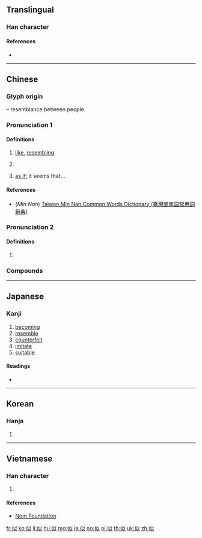 ==Translingual==
{{stroke order|strokes=7}}

===Han character===
{{Han char|rn=9|rad=人|as=05|sn=7|four=28200|canj=OVIO|ids=⿰亻以}}

====References====
* {{Han ref|kx=0097.100|dkj=00485|dj=0205.160|hdz=10127.020|uh=4F3C|ud=20284|bh=A6FC|bd=42748}}

----

==Chinese==
{{zh-forms}}

===Glyph origin===
{{Han etym}}
{{Han compound|人|alt1=亻|t1=person|以|ls=psc|c1=s|c2=p}} – resemblance between people.

===Pronunciation 1===
{{zh-pron
|m=sì
|c=ci5
|mn=sāi/sū
|mn_note=sāi - vernacular, sū - literary
|mc=y
|oc=y
|ma=
|cat=adv,con
}}

====Definitions====
{{zh-hanzi}}

# [[like]], [[resembling]]
#: {{zh-x|類似|similar; similar to}}
#: {{zh-x|相{xiāng}似|similar}}
# {{n-g|Used in conjunction with another adjective in a comparison that the first object/person is in a better position than the second.}}
#: {{zh-x|他 的 點子{zi} 真 多，一個 好似 一個。|He has so many ideas, each one '''better than''' the next.}}
# [[as if]]; it seems that...
#: {{zh-x|似乎|as if}}

====References====
* (''Min Nan'') [http://twblg.dict.edu.tw/holodict_new/default.jsp Taiwan Min Nan Common Words Dictionary (臺灣閩南語常用詞辭典)]

===Pronunciation 2===
{{zh-pron
|m=shì
|cat=con
}}

====Definitions====
{{zh-hanzi}}

# {{zh-only|似的|like}}

===Compounds===
{{zh-der|一似|不似|不弱似|似乎|似懂非懂|似是而非|似曾相識|似水如魚|似漆如膠|似玉如花|似的|似箭如梭|似續|似醉如痴|何似|假似|光陰似水|光陰似箭|前程似錦|前途似錦|勝似|匹似|匹似閑|反不似|呆似木雞|大似|大奸似忠|大姦似忠|好似|好語似珠|如夢似幻|如幻似真|如狼似虎|如珠似玉|如痴似醉|如膠似漆|如花似月|如花似玉|如花似錦|如飢似渴|如饑似渴|如魚似水|強似|形似|得似|恰似|恰便似|悄似|情深似海|意意似似|手寫辨似|把似|撥風也似|春深似海|暴雷也似|有鬼似的|木頭似的|歸心似箭|比似|沒命似的|活似真的|渾不似|渾似|潑天也似|爭似|猴子似的|疑似|目似明星|目似點漆|相似|相似形|相似詞|眉似春山|神似|箭也似的|肖似|脣似抹硃|蠶兒似的|譬似閑|貌似|賈似道|近似|近似值|酷似|韶光似箭|類似|飛也似的}}

----

==Japanese==

===Kanji===
{{ja-kanji|grade=5|rs=人05}}

# [[becoming]]
# [[resemble]]
# [[counterfeit]]
# [[imitate]]
# [[suitable]]

====Readings====
* {{ja-readings|goon=[[じ]] (ji)|kanon=[[し]] (shi) {{non-joyo-reading}}|kun=[[にる]] (niru)}}

----

==Korean==

===Hanja===
{{ko-hanja|hangeul=사|rv=sa|mr=sa}}

# {{defn|lang=ko|sort=人05}}

----

==Vietnamese==

===Han character===
{{vi-hantu|[[tự]], [[tợ]], [[tựa]], [[từa]]|rs=人05}}

# {{defn|lang=vi|sort=人05}}

====References====
* [http://nomfoundation.org/common/nom_details.php?codepoint=4f3c Nom Foundation]

[[fr:似]]
[[ko:似]]
[[li:似]]
[[hu:似]]
[[mg:似]]
[[ja:似]]
[[no:似]]
[[pl:似]]
[[th:似]]
[[uk:似]]
[[zh:似]]
